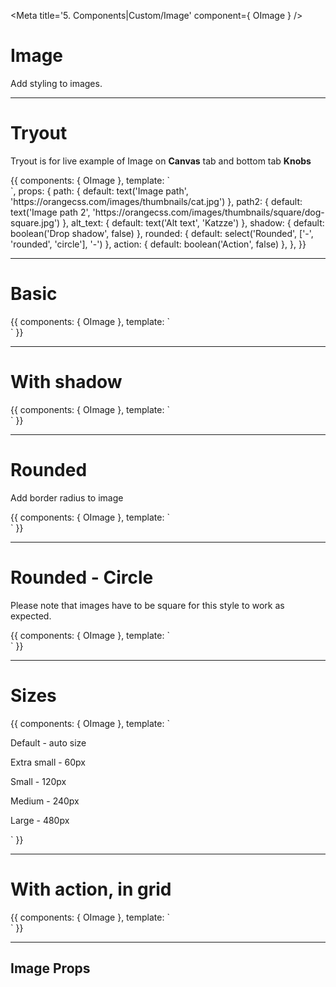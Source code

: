 
<!-- Need to add decorator to Story, for router-link to be recognized -->



<Meta title='5. Components|Custom/Image' component={ OImage } />

# Image

Add styling to images.

<hr/>


# Tryout

Tryout is for live example of Image on **Canvas** tab and bottom tab **Knobs**

<Story name='Tryout'>
  {{
    components: { OImage },
    template: `<div>
      <o-image :path="path" :alt_text="alt_text" :shadow="shadow" :rounded="rounded" :action="action" />
      <a href="#">
        <o-image :path="path2" :alt_text="alt_text" :shadow="shadow" :rounded="rounded" :action="action" />
      </a>
    </div>`,
    props: {
      path: {
        default: text('Image path', 'https://orangecss.com/images/thumbnails/cat.jpg')
      },
      path2: {
        default: text('Image path 2', 'https://orangecss.com/images/thumbnails/square/dog-square.jpg')
      },
      alt_text: {
        default: text('Alt text', 'Katzze')
      },
      shadow: {
        default: boolean('Drop shadow', false)
      },
      rounded: {
        default: select('Rounded', ['-', 'rounded', 'circle'], '-')
      },
      action: {
        default: boolean('Action', false)
      },
    },
  }}
</Story>

<hr/>


# Basic

<Preview>
  <Story name='Basic' decorators={[BasicRouterDecorator]}>{{
    components: { OImage },
    template: `<div>
      <o-image path="https://orangecss.com/images/thumbnails/cat.jpg" alt_text="Katzee" />
      <router-link to="/somewhere">
        <o-image path="https://orangecss.com/images/thumbnails/fox.jpg" alt_text="Foxy" />
      </router-link>
    </div>`
  }}</Story>
</Preview>

<hr/>


# With shadow

<Preview>
  <Story name='With shadow' decorators={[BasicRouterDecorator]}>{{
    components: { OImage },
    template: `<div>
      <o-image path="https://orangecss.com/images/thumbnails/cat.jpg" alt_text="Katzee" :shadow="true" />
      <router-link to="/somewhere">
        <o-image path="https://orangecss.com/images/thumbnails/fox.jpg" alt_text="Foxy" :shadow="true" />
      </router-link>
    </div>`
  }}</Story>
</Preview>

<hr/>


# Rounded

Add border radius to image

<Preview>
  <Story name='Rounded' decorators={[BasicRouterDecorator]}>{{
    components: { OImage },
    template: `<div>
      <o-image path="https://orangecss.com/images/thumbnails/cat.jpg" alt_text="Katzee" rounded="rounded" />
      <router-link to="/somewhere">
        <o-image path="https://orangecss.com/images/thumbnails/fox.jpg" alt_text="Foxy" rounded="rounded" />
      </router-link>
    </div>`
  }}</Story>
</Preview>

<hr/>


# Rounded - Circle

Please note that images have to be square for this style to work as expected.

<Preview>
  <Story name='Rounded - circle' decorators={[BasicRouterDecorator]}>{{
    components: { OImage },
    template: `<div>
      <o-image path="https://orangecss.com/images/thumbnails/square/dog-square.jpg" alt_text="Doggo" rounded="circle" />
      <router-link to="/somewhere">
        <o-image path="https://orangecss.com/images/thumbnails/square/fox-square.jpg" alt_text="Foxy" rounded="circle" />
      </router-link>
    </div>`
  }}</Story>
</Preview>

<hr/>


# Sizes

<Preview>
  <Story name='Sizes'>{{
    components: { OImage },
    template: `<div>
      <p>Default - auto size</p>
      <o-image path="https://orangecss.com/images/thumbnails/cat.jpg" alt_text="Katzee" />
      <p>Extra small - 60px</p>
      <o-image path="https://orangecss.com/images/thumbnails/width-60/fox-60.jpg" alt_text="Foxy" size="xsmall" />
      <p>Small - 120px</p>
      <o-image path="https://orangecss.com/images/thumbnails/width-120/hedgehog-120.jpg" alt_text="Hedgy" size="small" />
      <p>Medium - 240px</p>
      <o-image path="https://orangecss.com/images/thumbnails/width-240/dog-240.jpg" alt_text="Doggo" size="medium" />
      <p>Large - 480px</p>
      <o-image path="https://orangecss.com/images/thumbnails/width-480/hedgehog-480.jpg" alt_text="Hedgy" size="large" />
    </div>`
  }}</Story>
</Preview>

<hr/>


# With action, in grid

<Preview>
  <Story name='With action, in grid'>{{
    components: { OImage },
    template: `<div class="grid">
      <div class="col-2">
        <o-image path="https://orangecss.com/images/thumbnails/hedgehog.jpg" alt_text="Hedgy" :action="true" />
      </div>
      <div class="col-2">
        <o-image path="https://orangecss.com/images/thumbnails/cat.jpg" alt_text="Katzee" :action="true" />
      </div>
      <div class="col-2">
        <o-image path="https://orangecss.com/images/thumbnails/square/dog-square.jpg" alt_text="Doggo" :action="true" />
      </div>
      <div class="col-2">
        <o-image path="https://orangecss.com/images/thumbnails/square/fox-square.jpg" alt_text="Foxy" :action="true" />
      </div>
      <div class="col-2">
        <o-image path="https://orangecss.com/images/thumbnails/square/cat-square.jpg" alt_text="Katzee" :action="true" rounded="circle" />
      </div>
      <div class="col-2">
        <o-image path="https://orangecss.com/images/thumbnails/square/hedgehog-square.jpg" alt_text="Hedgy" :action="true" rounded="circle" />
      </div>
    </div>`
  }}</Story>
</Preview>


<hr />


## Image Props

<Props of={OImage} />
